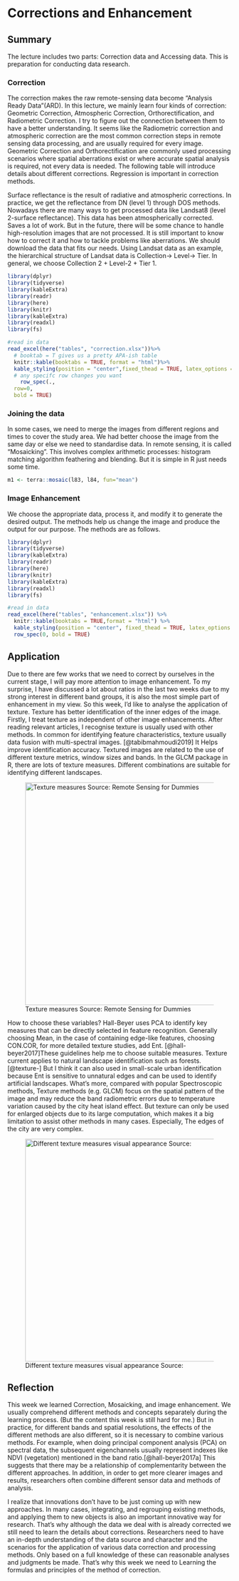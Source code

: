 # Corrections and Enhancement

## Summary

The lecture includes two parts: Correction data and Accessing data. This is preparation for conducting data research.

### Correction

The correction makes the raw remote-sensing data become "Analysis Ready Data"(ARD). In this lecture, we mainly learn four kinds of correction: Geometric Correction, Atmospheric Correction, Orthorectification, and Radiometric Correction. I try to figure out the connection between them to have a better understanding. It seems like the Radiometric correction and atmospheric correction are the most common correction steps in remote sensing data processing, and are usually required for every image. Geometric Correction and Orthorectification are commonly used processing scenarios where spatial aberrations exist or where accurate spatial analysis is required, not every data is needed. The following table will introduce details about different corrections. Regression is important in correction methods.

Surface reflectance is the result of radiative and atmospheric corrections. In practice, we get the reflectance from DN (level 1) through DOS methods. Nowadays there are many ways to get processed data like Landsat8 (level 2-surface reflectance). This data has been atmospherically corrected. Saves a lot of work. But in the future, there will be some chance to handle high-resolution images that are not processed. It is still important to know how to correct it and how to tackle problems like aberrations. We should download the data that fits our needs. Using Landsat data as an example, the hierarchical structure of Landsat data is Collection→ Level→ Tier. In general, we choose Collection 2 + Level-2 + Tier 1.

```r
library(dplyr)
library(tidyverse)
library(kableExtra)
library(readr)
library(here)
library(knitr)
library(kableExtra)
library(readxl)
library(fs)

#read in data
read_excel(here("tables", "correction.xlsx"))%>%
  # booktab = T gives us a pretty APA-ish table
  knitr::kable(booktabs = TRUE, format = "html")%>% 
  kable_styling(position = "center",fixed_thead = TRUE, latex_options = "scale_down")%>%
  # any specifc row changes you want
    row_spec(.,
  row=0,
  bold = TRUE)
```

### Joining the data

In some cases, we need to merge the images from different regions and times to cover the study area. We had better choose the image from the same day or else we need to standardise data. In remote sensing, it is called "Mosaicking". This involves complex arithmetic processes: histogram matching algorithm feathering and blending. But it is simple in R just needs some time.

```r
m1 <- terra::mosaic(l83, l84, fun="mean")
```

### Image Enhancement

We choose the appropriate data, process it, and modify it to generate the desired output. The methods help us change the image and produce the output for our purpose. The methods are as follows.

```r
library(dplyr)
library(tidyverse)
library(kableExtra)
library(readr)
library(here)
library(knitr)
library(kableExtra)
library(readxl)
library(fs)

#read in data
read_excel(here("tables", "enhancement.xlsx")) %>%
  knitr::kable(booktabs = TRUE,format = "html") %>%
  kable_styling(position = "center", fixed_thead = TRUE, latex_options = "scale_down") %>%
  row_spec(0, bold = TRUE)
```

## Application

Due to there are few works that we need to correct by ourselves in the current stage, I will pay more attention to image enhancement. To my surprise, I have discussed a lot about ratios in the last two weeks due to my strong interest in different band groups, it is also the most simple part of enhancement in my view. So this week, I’d like to analyse the application of texture. Texture has better identification of the inner edges of the image. Firstly, I treat texture as independent of other image enhancements. After reading relevant articles, I recognise texture is usually used with other methods. In common for identifying feature characteristics, texture usually data fusion with multi-spectral images. [@tabibmahmoudi2019] It Helps improve identification accuracy. Textured images are related to the use of different texture metrics, window sizes and bands. In the GLCM package in R, there are lots of texture measures. Different combinations are suitable for identifying different landscapes.

![Texture measures Source: Remote Sensing for Dummies](img/Texture_Analysis.png){#fig1 fig.align="center" fig-align="center" width="500"}

How to choose these variables? Hall-Beyer uses PCA to identify key measures that can be directly selected in feature recognition. Generally choosing Mean, in the case of containing edge-like features, choosing CON.COR, for more detailed texture studies, add Ent. [@hall-beyer2017]These guidelines help me to choose suitable measures. Texture current applies to natural landscape identification such as forests. [@texture-] But I think it can also used in small-scale urban identification because Ent is sensitive to unnatural edges and can be used to identify artificial landscapes. What’s more, compared with popular Spectroscopic methods, Texture methods (e.g. GLCM) focus on the spatial pattern of the image and may reduce the band radiometric errors due to temperature variation caused by the city heat island effect. But texture can only be used for enlarged objects due to its large computation, which makes it a big limitation to assist other methods in many cases. Especially, The edges of the city are very complex.

![Different texture measures visual appearance Source:](img/texture.png){fig.align="center" fig-align="center" width="500"}

## Reflection

This week we learned Correction, Mosaicking, and image enhancement. We usually comprehend different methods and concepts separately during the learning process. (But the content this week is still hard for me.) But in practice, for different bands and spatial resolutions, the effects of the different methods are also different, so it is necessary to combine various methods. For example, when doing principal component analysis (PCA) on spectral data, the subsequent eigenchannels usually represent indexes like NDVI (vegetation) mentioned in the band ratio.[@hall-beyer2017a] This suggests that there may be a relationship of complementarity between the different approaches. In addition, in order to get more clearer images and results, researchers often combine different sensor data and methods of analysis.

I realize that innovations don't have to be just coming up with new approaches. In many cases, integrating, and regrouping existing methods, and applying them to new objects is also an important innovative way for research. That’s why although the data we deal with is already corrected we still need to learn the details about corrections. Researchers need to have an in-depth understanding of the data source and character and the scenarios for the application of various data correction and processing methods. Only based on a full knowledge of these can reasonable analyses and judgments be made. That’s why this week we need to Learning the formulas and principles of the method of correction.

